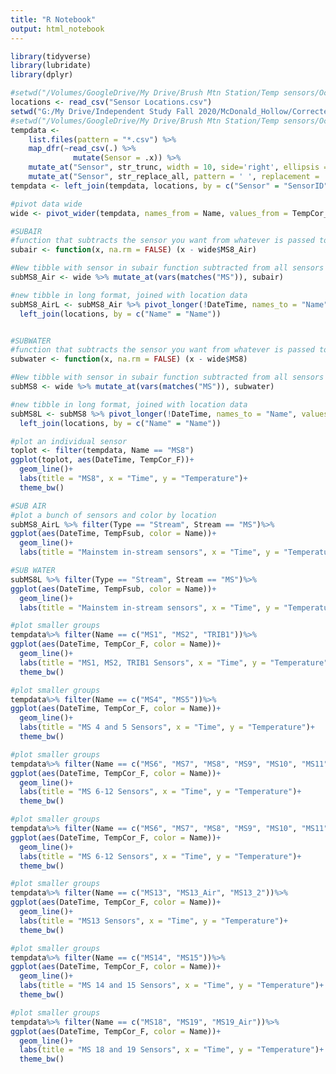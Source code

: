 ```yaml
---
title: "R Notebook"
output: html_notebook
---
```


```r
library(tidyverse)
library(lubridate)
library(dplyr)
```

```r
#setwd("/Volumes/GoogleDrive/My Drive/Brush Mtn Station/Temp sensors/Oct2_2020_download")
locations <- read_csv("Sensor Locations.csv")
setwd("G:/My Drive/Independent Study Fall 2020/McDonald_Hollow/Corrected Temperature Files")
#setwd("/Volumes/GoogleDrive/My Drive/Brush Mtn Station/Temp sensors/Oct2_2020_download/Corrected Temperature Files")
tempdata <-
    list.files(pattern = "*.csv") %>% 
    map_dfr(~read_csv(.) %>% 
              mutate(Sensor = .x)) %>%
    mutate_at("Sensor", str_trunc, width = 10, side='right', ellipsis = '') %>%
    mutate_at("Sensor", str_replace_all, pattern = ' ', replacement = '')
tempdata <- left_join(tempdata, locations, by = c("Sensor" = "SensorID"))
```


```r
#pivot data wide
wide <- pivot_wider(tempdata, names_from = Name, values_from = TempCor_F, DateTime) 

#SUBAIR
#function that subtracts the sensor you want from whatever is passed to it
subair <- function(x, na.rm = FALSE) (x - wide$MS8_Air)

#New tibble with sensor in subair function subtracted from all sensors
subMS8_Air <- wide %>% mutate_at(vars(matches("MS")), subair)

#new tibble in long format, joined with location data
subMS8_AirL <- subMS8_Air %>% pivot_longer(!DateTime, names_to = "Name", values_to = "TempFsub")  %>%
  left_join(locations, by = c("Name" = "Name"))


#SUBWATER
#function that subtracts the sensor you want from whatever is passed to it
subwater <- function(x, na.rm = FALSE) (x - wide$MS8)

#New tibble with sensor in subair function subtracted from all sensors
subMS8 <- wide %>% mutate_at(vars(matches("MS")), subwater)

#new tibble in long format, joined with location data
subMS8L <- subMS8 %>% pivot_longer(!DateTime, names_to = "Name", values_to = "TempFsub")  %>%
  left_join(locations, by = c("Name" = "Name"))
```


```r
#plot an individual sensor
toplot <- filter(tempdata, Name == "MS8")
ggplot(toplot, aes(DateTime, TempCor_F))+
  geom_line()+
  labs(title = "MS8", x = "Time", y = "Temperature")+
  theme_bw()
```

```r
#SUB AIR
#plot a bunch of sensors and color by location
subMS8_AirL %>% filter(Type == "Stream", Stream == "MS")%>%
ggplot(aes(DateTime, TempFsub, color = Name))+
  geom_line()+
  labs(title = "Mainstem in-stream sensors", x = "Time", y = "Temperature")
```

```r
#SUB WATER
subMS8L %>% filter(Type == "Stream", Stream == "MS")%>%
ggplot(aes(DateTime, TempFsub, color = Name))+
  geom_line()+
  labs(title = "Mainstem in-stream sensors", x = "Time", y = "Temperature")
```


```r
#plot smaller groups
tempdata%>% filter(Name == c("MS1", "MS2", "TRIB1"))%>%
ggplot(aes(DateTime, TempCor_F, color = Name))+
  geom_line()+
  labs(title = "MS1, MS2, TRIB1 Sensors", x = "Time", y = "Temperature")+
  theme_bw()
```

```r
#plot smaller groups
tempdata%>% filter(Name == c("MS4", "MS5"))%>%
ggplot(aes(DateTime, TempCor_F, color = Name))+
  geom_line()+
  labs(title = "MS 4 and 5 Sensors", x = "Time", y = "Temperature")+
  theme_bw()
```

```r
#plot smaller groups
tempdata%>% filter(Name == c("MS6", "MS7", "MS8", "MS9", "MS10", "MS11", "MS12"))%>%
ggplot(aes(DateTime, TempCor_F, color = Name))+
  geom_line()+
  labs(title = "MS 6-12 Sensors", x = "Time", y = "Temperature")+
  theme_bw()
```

```r
#plot smaller groups
tempdata%>% filter(Name == c("MS6", "MS7", "MS8", "MS9", "MS10", "MS11", "MS12"))%>%
ggplot(aes(DateTime, TempCor_F, color = Name))+
  geom_line()+
  labs(title = "MS 6-12 Sensors", x = "Time", y = "Temperature")+
  theme_bw()
```

```r
#plot smaller groups
tempdata%>% filter(Name == c("MS13", "MS13_Air", "MS13_2"))%>%
ggplot(aes(DateTime, TempCor_F, color = Name))+
  geom_line()+
  labs(title = "MS13 Sensors", x = "Time", y = "Temperature")+
  theme_bw()
```

```r
#plot smaller groups
tempdata%>% filter(Name == c("MS14", "MS15"))%>%
ggplot(aes(DateTime, TempCor_F, color = Name))+
  geom_line()+
  labs(title = "MS 14 and 15 Sensors", x = "Time", y = "Temperature")+
  theme_bw()
```

```r
#plot smaller groups
tempdata%>% filter(Name == c("MS18", "MS19", "MS19_Air"))%>%
ggplot(aes(DateTime, TempCor_F, color = Name))+
  geom_line()+
  labs(title = "MS 18 and 19 Sensors", x = "Time", y = "Temperature")+
  theme_bw()
```